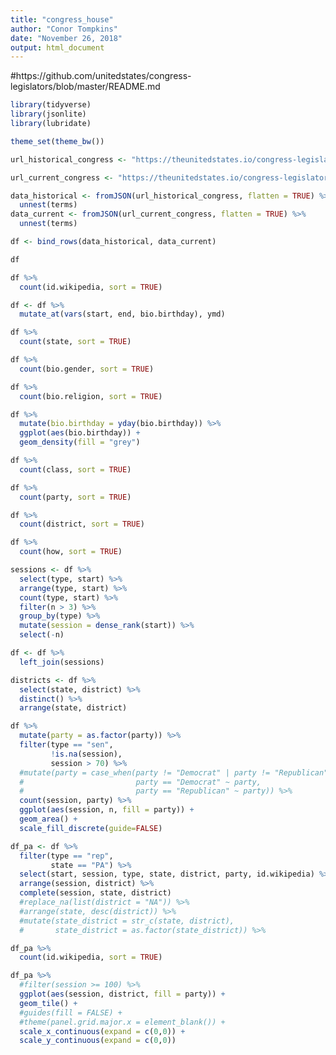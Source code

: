 ```yaml
---
title: "congress_house"
author: "Conor Tompkins"
date: "November 26, 2018"
output: html_document
---
```


#https://github.com/unitedstates/congress-legislators/blob/master/README.md
```r
library(tidyverse)
library(jsonlite)
library(lubridate)

theme_set(theme_bw())
```

```r
url_historical_congress <- "https://theunitedstates.io/congress-legislators/legislators-historical.json"

url_current_congress <- "https://theunitedstates.io/congress-legislators/legislators-current.json"
```

```r
data_historical <- fromJSON(url_historical_congress, flatten = TRUE) %>% 
  unnest(terms)
data_current <- fromJSON(url_current_congress, flatten = TRUE) %>% 
  unnest(terms)

df <- bind_rows(data_historical, data_current)

df
```

```r
df %>% 
  count(id.wikipedia, sort = TRUE)

df <- df %>% 
  mutate_at(vars(start, end, bio.birthday), ymd)

df %>%
  count(state, sort = TRUE)

df %>% 
  count(bio.gender, sort = TRUE)

df %>% 
  count(bio.religion, sort = TRUE)

df %>% 
  mutate(bio.birthday = yday(bio.birthday)) %>% 
  ggplot(aes(bio.birthday)) +
  geom_density(fill = "grey")

df %>%
  count(class, sort = TRUE)

df %>% 
  count(party, sort = TRUE)

df %>% 
  count(district, sort = TRUE)

df %>% 
  count(how, sort = TRUE)
```

```r
sessions <- df %>%
  select(type, start) %>% 
  arrange(type, start) %>% 
  count(type, start) %>% 
  filter(n > 3) %>%
  group_by(type) %>% 
  mutate(session = dense_rank(start)) %>% 
  select(-n)

df <- df %>% 
  left_join(sessions)

districts <- df %>%
  select(state, district) %>% 
  distinct() %>% 
  arrange(state, district)
```

```r
df %>% 
  mutate(party = as.factor(party)) %>% 
  filter(type == "sen",
         !is.na(session),
         session > 70) %>% 
  #mutate(party = case_when(party != "Democrat" | party != "Republican" ~ "Other",
  #                         party == "Democrat" ~ party,
  #                         party == "Republican" ~ party)) %>% 
  count(session, party) %>% 
  ggplot(aes(session, n, fill = party)) +
  geom_area() +
  scale_fill_discrete(guide=FALSE)


```



```r
df_pa <- df %>%
  filter(type == "rep",
         state == "PA") %>% 
  select(start, session, type, state, district, party, id.wikipedia) %>% 
  arrange(session, district) %>% 
  complete(session, state, district)
  #replace_na(list(district = "NA")) %>% 
  #arrange(state, desc(district)) %>% 
  #mutate(state_district = str_c(state, district),
  #       state_district = as.factor(state_district)) %>% 

df_pa %>% 
  count(id.wikipedia, sort = TRUE)

df_pa %>% 
  #filter(session >= 100) %>% 
  ggplot(aes(session, district, fill = party)) +
  geom_tile() +
  #guides(fill = FALSE) +
  #theme(panel.grid.major.x = element_blank()) +
  scale_x_continuous(expand = c(0,0)) +
  scale_y_continuous(expand = c(0,0))
```
